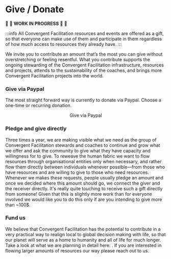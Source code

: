 
# Give / Donate

:construction: :seedling: **WORK IN PROGRESS**  :seedling: :construction:

:::info
All Convergent Facilitation resources and events are offered as a gift, so that everyone can make use of them and participate in them regardless of how much access to resources they already have.
:::

We invite you to contribute an amount that’s the most you can give without overstretching or feeling resentful. What you contribute supports the ongoing stewarding of the Convergent Facilitation infrastructure, resources and projects, attends to the sustainability of the coaches, and brings more Convergent Facilitation projects into the world.

### Give via Paypal

The most straight forward way is currently to donate via Paypal. Choose a one-time or recurring donation.

<center><Link className="button button--primary" to="https://www.paypal.com/donate/?hosted_button_id=LHSVKUQLW9NEU">
           Give via Paypal
          </Link></center>

### Pledge and give directly

Three times a year, we are making visible what we need as the group of Convergent Facilitation stewards and coaches to continue and grow what we offer and ask the community to give what they have capacity and willingness for to give. To reweave the human fabric we want to flow resources through organisational entities only when necessary, and rather flow them directly between individuals whenever possible—from those who have resources and are willing to give to those who need resources. Whenever we makes these requests, people usually pledge an amount and once we decided where this amount should go, we connect the giver and the receiver directly. It's really quite touching to receive such a gift directly from someone! Given that this is slightly more work than for everyone involved we would like you to do this only if are you intending to give more than ~100$.



### Fund us

We believe that Convergent Facilitation has the potential to contribute in a very practical way to realign local to global decision making with life, so that our planet will serve as a home to humanity and all of life for much longer. Take a look at what we are planning in detail here: . If you are interested in flowing larger amounts of resources our way please reach out to us.
